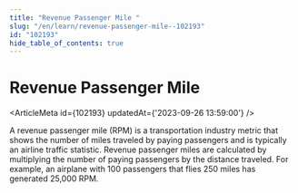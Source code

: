 ```yaml
---
title: "Revenue Passenger Mile "
slug: "/en/learn/revenue-passenger-mile--102193"
id: "102193"
hide_table_of_contents: true
---
```



# Revenue Passenger Mile 

<ArticleMeta id={102193} updatedAt={'2023-09-26 13:59:00'} />
<div className='border-solid border-b border-t-0 my-4 border-[var(--ifm-color-gray-300)]' />

A revenue passenger mile (RPM) is a transportation industry metric that shows the number of miles traveled by paying passengers and is typically an airline traffic statistic. Revenue passenger miles are calculated by multiplying the number of paying passengers by the distance traveled. For example, an airplane with 100 passengers that flies 250 miles has generated 25,000 RPM.
